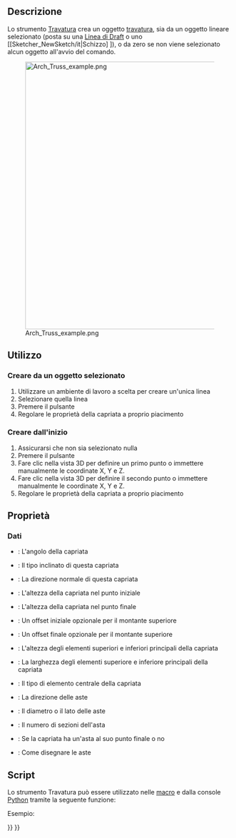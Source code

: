 <languages/>

<div class="mw-translate-fuzzy">
{{Docnav
|[[Arch_Fence/it|Recinzione]]
|[[Arch_Profile/it|Profilo]]
|[[Arch_Workbench/it|Arch]]
|IconL=Arch_Fence.svg
|IconR=Arch_Profile.svg
|IconC=Workbench_Arch.svg
}}
</div>

{{VeryImportantMessage|THIS COMMAND IS PART OF THE INTEGRATED [[BIM_Workbench|BIM WORKBENCH]] IN V1.0<br>
This page has been updated for that version.}}

<div class="mw-translate-fuzzy">
{{GuiCommand/it
|Name=Arch Truss
|Name/it=Travatura
|MenuLocation=Arch → Travatura
|Workbenches=[[Arch_Workbench/it|Arch]]
|Version=0.19
}}
</div>

<span id="Description"></span>
==Descrizione==

<div class="mw-translate-fuzzy">
Lo strumento [[Arch_Truss/it|Travatura]] crea un oggetto [https://en.wikipedia.org/wiki/Truss travatura], sia da un oggetto lineare selezionato (posta su una [[Draft_Line/it|Linea di Draft]] o uno [[Sketcher_NewSketch/it|Schizzo] ]), o da zero se non viene selezionato alcun oggetto all'avvio del comando.
</div>

[[Image:Arch Truss example.png|600px]]

<span id="Usage"></span>
==Utilizzo==

<span id="Creating_from_a_selected_object"></span>
===Creare da un oggetto selezionato===

<div class="mw-translate-fuzzy">
# Utilizzare un ambiente di lavoro a scelta per creare un'unica linea
# Selezionare quella linea
# Premere il pulsante {{Button|[[Image:Arch Truss.svg|16px]] [[Arch_Truss/it|Travatura]]}}
# Regolare le proprietà della capriata a proprio piacimento
</div>

<span id="Creating_from_scratch"></span>
=== Creare dall'inizio ===

<div class="mw-translate-fuzzy">
# Assicurarsi che non sia selezionato nulla
# Premere il pulsante {{Button|[[Image:Arch Truss.svg|16px]] [[Arch_Truss/it|Travatura]]}}
# Fare clic nella vista 3D per definire un primo punto o immettere manualmente le coordinate X, Y e Z.
# Fare clic nella vista 3D per definire il secondo punto o immettere manualmente le coordinate X, Y e Z.
# Regolare le proprietà della capriata a proprio piacimento
</div>

<span id="Properties"></span>
==Proprietà==

<span id="Data"></span>
===Dati===

* {{PropertyData|TrussAngle}}: L'angolo della capriata
* {{PropertyData|SlantType}}: Il tipo inclinato di questa capriata
* {{PropertyData|Normal}}: La direzione normale di questa capriata
* {{PropertyData|HeightStart}}: L'altezza della capriata nel punto iniziale
* {{PropertyData|HeightEnd}}: L'altezza della capriata nel punto finale
* {{PropertyData|StrutStartOffset}}: Un offset iniziale opzionale per il montante superiore
* {{PropertyData|StrutEndOffset}}: Un offset finale opzionale per il montante superiore
* {{PropertyData|StrutHeight}}: L'altezza degli elementi superiori e inferiori principali della capriata
* {{PropertyData|StrutWidth}}: La larghezza degli elementi superiore e inferiore principali della capriata
* {{PropertyData|RodType}}: Il tipo di elemento centrale della capriata
* {{PropertyData|RodDirection}}: La direzione delle aste
* {{PropertyData|RodSize}}: Il diametro o il lato delle aste
* {{PropertyData|RodSections}}: Il numero di sezioni dell'asta
* {{PropertyData|RodEnd}}: Se la capriata ha un'asta al suo punto finale o no
* {{PropertyData|RodMode}}: Come disegnare le aste

<span id="Scripting"></span>
==Script==

Lo strumento Travatura può essere utilizzato nelle [[Macros/it|macro]] e dalla console [[FreeCAD_Scripting_Basics/it|Python]] tramite la seguente funzione:

{{Code|code=
Truss = makeFence([baseobj])
}}

Esempio:

{{Code|code=
import FreeCAD
import Draft
import Arch

p1 = FreeCAD.Vector(0,0,0)
p2 = FreeCAD.Vector(2000,0,0)
baseline = Draft.makeLine(p1,p2)
truss = Arch.makeTruss(baseline)
truss.HeightStart = 200
truss.HeightEnd = 400
# adjust other needed properties
}}


<div class="mw-translate-fuzzy">
{{Docnav
|[[Arch_Fence/it|Recinzione]]
|[[Arch_Profile/it|Profilo]]
|[[Arch_Workbench/it|Arch]]
|IconL=Arch_Fence.svg
|IconR=Arch_Profile.svg
|IconC=Workbench_Arch.svg
}}
</div>

{{BIM_Tools_navi{{#translation:}}}}
{{Userdocnavi{{#translation:}}}}